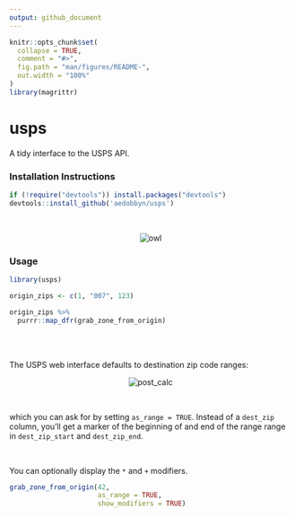 ```yaml
---
output: github_document
---
```


```r
knitr::opts_chunk$set(
  collapse = TRUE,
  comment = "#>",
  fig.path = "man/figures/README-",
  out.width = "100%"
)
library(magrittr)
```

usps
====

A tidy interface to the USPS API.

### Installation Instructions

```r
if (!require("devtools")) install.packages("devtools")
devtools::install_github('aedobbyn/usps')
```


<br>

<p align="center">
  <img src="https://media.giphy.com/media/iVoiJfBtSsi0o/giphy.gif" alt="owl">
</p>


### Usage

```r
library(usps)

origin_zips <- c(1, "007", 123)

origin_zips %>% 
  purrr::map_dfr(grab_zone_from_origin)
```


<br>
<br>

The USPS web interface defaults to destination zip code ranges:

<p align="center">
  <img src="./img/post_calc.jpg" alt="post_calc">
</p>


<br>

which you can ask for by setting `as_range = TRUE`. Instead of a `dest_zip` column, you'll get a marker of the beginning of and end of the range range in `dest_zip_start` and `dest_zip_end`.

<br>

You can optionally display the `*` and `+` modifiers.

```r
grab_zone_from_origin(42, 
                      as_range = TRUE, 
                      show_modifiers = TRUE)
```


